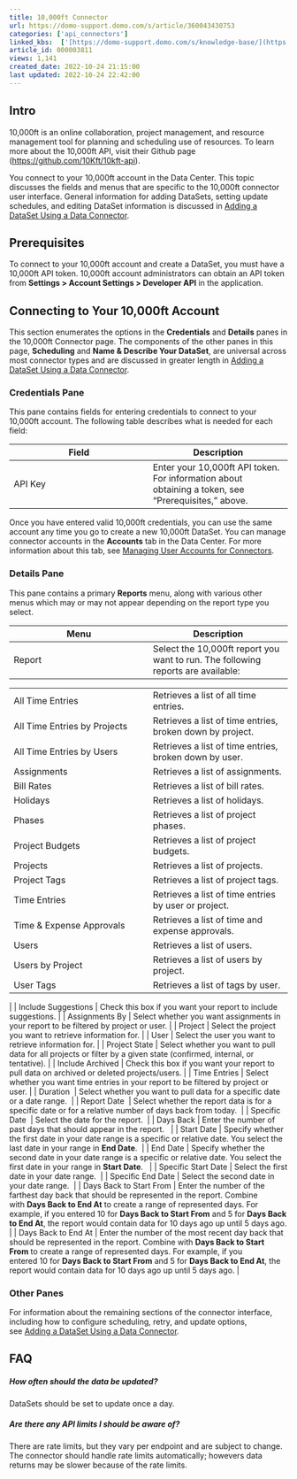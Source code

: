 ```yaml
---
title: 10,000ft Connector
url: https://domo-support.domo.com/s/article/360043430753
categories: ['api_connectors']
linked_kbs:  ['[https://domo-support.domo.com/s/knowledge-base/](https://domo-support.domo.com/s/knowledge-base/)', '[https://domo-support.domo.com/s/](https://domo-support.domo.com/s/)', '[https://domo-support.domo.com/s/topic/0TO5w000000ZammGAC](https://domo-support.domo.com/s/topic/0TO5w000000ZammGAC)', '[https://domo-support.domo.com/s/topic/0TO5w000000ZanLGAS](https://domo-support.domo.com/s/topic/0TO5w000000ZanLGAS)', '[https://domo-support.domo.com/s/topic/0TO5w000000ZaoQGAS](https://domo-support.domo.com/s/topic/0TO5w000000ZaoQGAS)', '[https://domo-support.domo.com/s/article/360042926274](https://domo-support.domo.com/s/article/360042926274)', '[https://domo-support.domo.com/s/article/360042926054](https://domo-support.domo.com/s/article/360042926054)', '[https://domo-support.domo.com/s/article/360043430753](https://domo-support.domo.com/s/article/360043430753)', '[https://domo-support.domo.com/s/topic/0TO5w000000ZaoQGAS/api-connectors](https://domo-support.domo.com/s/topic/0TO5w000000ZaoQGAS/api-connectors)', '[https://domo-support.domo.com/s/article/360043429933](https://domo-support.domo.com/s/article/360043429933)', '[https://domo-support.domo.com/s/article/360043429953](https://domo-support.domo.com/s/article/360043429953)', '[https://domo-support.domo.com/s/article/360042925494](https://domo-support.domo.com/s/article/360042925494)', '[https://domo-support.domo.com/s/article/360043429913](https://domo-support.domo.com/s/article/360043429913)', '[https://domo-support.domo.com/s/article/4408174643607](https://domo-support.domo.com/s/article/4408174643607)', '[https://domo-support.domo.com/s/login/](https://domo-support.domo.com/s/login/)']
article_id: 000003811
views: 1,141
created_date: 2022-10-24 21:15:00
last updated: 2022-10-24 22:42:00
---
```




Intro
-----


10,000ft is an online collaboration, project management, and resource management tool for planning and scheduling use of resources. To learn more about the 10,000ft API, visit their Github page ([https://github.com/10Kft/10kft-api](https://github.com/10Kft/10kft-api "https://github.com/10Kft/10kft-api")).  


You connect to your 10,000ft account in the Data Center. This topic discusses the fields and menus that are specific to the 10,000ft connector user interface. General information for adding DataSets, setting update schedules, and editing DataSet information is discussed in [Adding a DataSet Using a Data Connector](/s/article/360042926274).


Prerequisites
-------------


To connect to your 10,000ft account and create a DataSet, you must have a 10,000ft API token. 10,000ft account administrators can obtain an API token from **Settings > Account Settings > Developer API** in the application.


Connecting to Your 10,000ft Account
-----------------------------------


This section enumerates the options in the **Credentials** and **Details** panes in the 10,000ft Connector page. The components of the other panes in this page, **Scheduling** and **Name & Describe Your DataSet**, are universal across most connector types and are discussed in greater length in [Adding a DataSet Using a Data Connector](/s/article/360042926274 "Adding a DataSet Using a Data Connector").


### Credentials Pane


This pane contains fields for entering credentials to connect to your 10,000ft account. The following table describes what is needed for each field:  




| Field | Description |
| --- | --- |
| API Key | Enter your 10,000ft API token. For information about obtaining a token, see "Prerequisites," above. |


Once you have entered valid 10,000ft credentials, you can use the same account any time you go to create a new 10,000ft DataSet. You can manage connector accounts in the **Accounts** tab in the Data Center. For more information about this tab, see [Managing User Accounts for Connectors](/s/article/360042926054 "Managing User Accounts for Connectors").


### Details Pane


This pane contains a primary **Reports** menu, along with various other menus which may or may not appear depending on the report type you select.




| Menu | Description |
| --- | --- |
| Report | Select the 10,000ft report you want to run. The following reports are available:

|  |  |
| --- | --- |
| All Time Entries | Retrieves a list of all time entries. |
| All Time Entries by Projects | Retrieves a list of time entries, broken down by project. |
| All Time Entries by Users | Retrieves a list of time entries, broken down by user. |
| Assignments | Retrieves a list of assignments. |
| Bill Rates | Retrieves a list of bill rates. |
| Holidays | Retrieves a list of holidays. |
| Phases | Retrieves a list of project phases. |
| Project Budgets | Retrieves a list of project budgets. |
| Projects | Retrieves a list of projects. |
| Project Tags | Retrieves a list of project tags. |
| Time Entries | Retrieves a list of time entries by user or project. |
| Time & Expense Approvals | Retrieves a list of time and expense approvals. |
| Users | Retrieves a list of users. |
| Users by Project | Retrieves a list of users by project. |
| User Tags | Retrieves a list of tags by user. |

 |
| Include Suggestions | Check this box if you want your report to include suggestions. |
| Assignments By | Select whether you want assignments in your report to be filtered by project or user. |
| Project | Select the project you want to retrieve information for. |
| User | Select the user you want to retrieve information for. |
| Project State | Select whether you want to pull data for all projects or filter by a given state (confirmed, internal, or tentative). |
| Include Archived | Check this box if you want your report to pull data on archived or deleted projects/users. |
| Time Entries | Select whether you want time entries in your report to be filtered by project or user. |
| Duration  | Select whether you want to pull data for a specific date or a date range.  |
| Report Date  | Select whether the report data is for a specific date or for a relative number of days back from today.  |
| Specific Date  | Select the date for the report.  |
| Days Back | Enter the number of past days that should appear in the report.   |
| Start Date | Specify whether the first date in your date range is a specific or relative date. You select the last date in your range in **End Date**.  |
| End Date | Specify whether the second date in your date range is a specific or relative date. You select the first date in your range in **Start Date**.   |
| Specific Start Date | Select the first date in your date range.  |
| Specific End Date | Select the second date in your date range.  |
| Days Back to Start From | Enter the number of the farthest day back that should be represented in the report. Combine with **Days Back to End At** to create a range of represented days.
For example, if you entered 10 for **Days Back to Start From** and 5 for **Days Back to End At**, the report would contain data for 10 days ago up until 5 days ago. |
| Days Back to End At | Enter the number of the most recent day back that should be represented in the report. Combine with **Days Back to Start From** to create a range of represented days.
For example, if you entered 10 for **Days Back to Start From** and 5 for **Days Back to End At**, the report would contain data for 10 days ago up until 5 days ago. |


### Other Panes


For information about the remaining sections of the connector interface, including how to configure scheduling, retry, and update options, see [Adding a DataSet Using a Data Connector](/s/article/360042926274).


FAQ
---


##### How often should the data be updated?


DataSets should be set to update once a day.


##### Are there any API limits I should be aware of?


There are rate limits, but they vary per endpoint and are subject to change. The connector should handle rate limits automatically; howevers data returns may be slower because of the rate limits.

